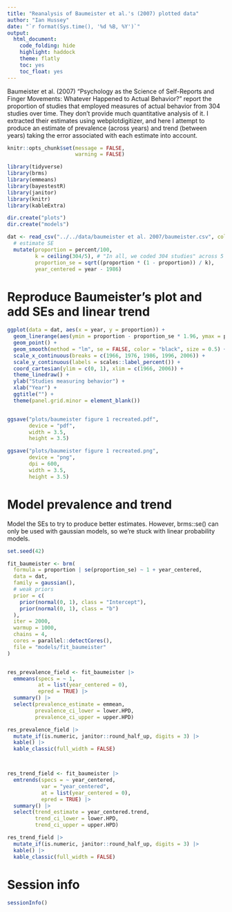 ```yaml
---
title: "Reanalysis of Baumeister et al.'s (2007) plotted data"
author: "Ian Hussey"
date: "`r format(Sys.time(), '%d %B, %Y')`"
output:
  html_document:
    code_folding: hide
    highlight: haddock
    theme: flatly
    toc: yes
    toc_float: yes
---
```


Baumeister et al. (2007) "Psychology as the Science of Self-Reports and Finger Movements: Whatever Happened to Actual Behavior?" report the proportion of studies that employed measures of actual behavior from 304 studies over time. They don't provide much quantitative analysis of it. I extracted their estimates using webplotdigitizer, and here I attempt to produce an estimate of prevalence (across years) and trend (between years) taking the error associated with each estimate into account.

```r

knitr::opts_chunk$set(message = FALSE,
                      warning = FALSE)

```
 
```r

library(tidyverse)
library(brms)
library(emmeans)
library(bayestestR)
library(janitor)
library(knitr)
library(kableExtra)

dir.create("plots")
dir.create("models")

dat <- read_csv("../../data/baumeister et al. 2007/baumeister.csv", col_names = c("year", "percent")) |>
  # estimate SE
  mutate(proportion = percent/100,
         k = ceiling(304/5), # "In all, we coded 304 studies" across 5 time points
         proportion_se = sqrt((proportion * (1 - proportion)) / k),
         year_centered = year - 1986)

```

# Reproduce Baumeister's plot and add SEs and linear trend

```r

ggplot(data = dat, aes(x = year, y = proportion)) +
  geom_linerange(aes(ymin = proportion - proportion_se * 1.96, ymax = proportion + proportion_se * 1.96)) +
  geom_point() +
  geom_smooth(method = "lm", se = FALSE, color = "black", size = 0.5) + # no error bars as this ignores the error associated with each data point
  scale_x_continuous(breaks = c(1966, 1976, 1986, 1996, 2006)) +
  scale_y_continuous(labels = scales::label_percent()) +
  coord_cartesian(ylim = c(0, 1), xlim = c(1966, 2006)) +
  theme_linedraw() +
  ylab("Studies measuring behavior") +
  xlab("Year") +
  ggtitle("") +
  theme(panel.grid.minor = element_blank())


ggsave("plots/baumeister figure 1 recreated.pdf", 
       device = "pdf",
       width = 3.5, 
       height = 3.5)

ggsave("plots/baumeister figure 1 recreated.png", 
       device = "png",
       dpi = 600,
       width = 3.5, 
       height = 3.5)

```

# Model prevalence and trend

Model the SEs to try to produce better estimates. However, brms::se() can only be used with gaussian models, so we're stuck with linear probability models.

```r

set.seed(42)

fit_baumeister <- brm(
  formula = proportion | se(proportion_se) ~ 1 + year_centered,
  data = dat,
  family = gaussian(),
  # weak priors
  prior = c(
    prior(normal(0, 1), class = "Intercept"),  
    prior(normal(0, 1), class = "b")  
  ),
  iter = 2000, 
  warmup = 1000,  
  chains = 4, 
  cores = parallel::detectCores(),
  file = "models/fit_baumeister"
)


res_prevalence_field <- fit_baumeister |>
  emmeans(specs = ~ 1,
          at = list(year_centered = 0),
          epred = TRUE) |>
  summary() |>
  select(prevalence_estimate = emmean,
         prevalence_ci_lower = lower.HPD,
         prevalence_ci_upper = upper.HPD)

res_prevalence_field |>
  mutate_if(is.numeric, janitor::round_half_up, digits = 3) |>
  kable() |>
  kable_classic(full_width = FALSE)



res_trend_field <- fit_baumeister |>
  emtrends(specs = ~ year_centered,
           var = "year_centered",
           at = list(year_centered = 0),
           epred = TRUE) |>
  summary() |>
  select(trend_estimate = year_centered.trend,
         trend_ci_lower = lower.HPD,
         trend_ci_upper = upper.HPD)

res_trend_field |>
  mutate_if(is.numeric, janitor::round_half_up, digits = 3) |>
  kable() |>
  kable_classic(full_width = FALSE)

```

# Session info

```r

sessionInfo()

```


